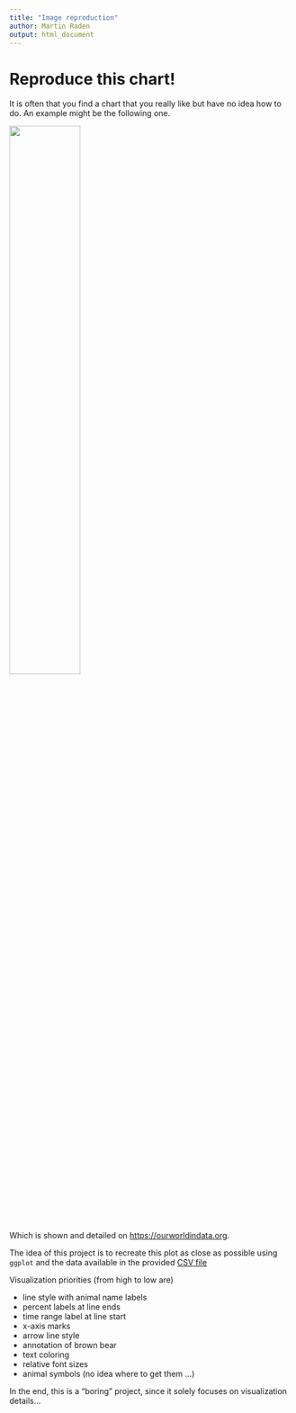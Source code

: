 ```yaml
---
title: "Image reproduction"
author: Martin Raden
output: html_document
---
```


# Reproduce this chart!

It is often that you find a chart that you really like but have no idea how to do.
An example might be the following one.


![](https://ourworldindata.org/uploads/2022/05/Wildlife-comeback-in-Europe-1.png){ width=50% }

Which is shown and detailed on [https://ourworldindata.org](https://ourworldindata.org/europe-mammal-comeback).

The idea of this project is to recreate this plot as close as possible using `ggplot` and the data available in the provided [CSV file](https://ourworldindata.org/uploads/2022/05/Wildlife-comeback-in-Europe-1.png)

Visualization priorities (from high to low are)

- line style with animal name labels
- percent labels at line ends
- time range label at line start
- x-axis marks
- arrow line style
- annotation of brown bear
- text coloring
- relative font sizes
- animal symbols (no idea where to get them ...)

In the end, this is a "boring" project, since it solely focuses on visualization details...
